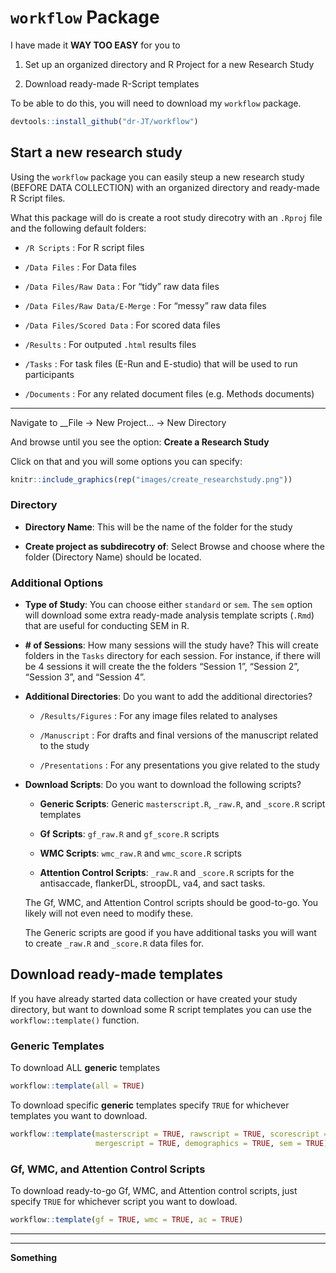 # `workflow` Package

I have made it __WAY TOO EASY__ for you to 

1) Set up an organized directory and R Project for a new Research Study

2) Download ready-made R-Script templates

To be able to do this, you will need to download my `workflow` package.

```r
devtools::install_github("dr-JT/workflow")
```

## Start a new research study

Using the `workflow` package you can easily steup a new research study (BEFORE DATA COLLECTION) with an organized directory and ready-made R Script files.

What this package will do is create a root study direcotry with an `.Rproj` file and the following default folders:

* `/R Scripts` : For R script files

* `/Data Files` : For Data files

* `/Data Files/Raw Data` : For "tidy" raw data files

* `/Data Files/Raw Data/E-Merge` : For "messy" raw data files

* `/Data Files/Scored Data` : For scored data files

* `/Results` : For outputed `.html` results files

* `/Tasks` : For task files (E-Run and E-studio) that will be used to run participants

* `/Documents` : For any related document files (e.g. Methods documents)

----

Navigate to __File -> New Project... -> New Directory 

And browse until you see the option: __Create a Research Study__

Click on that and you will some options you can specify:

```r
knitr::include_graphics(rep("images/create_researchstudy.png"))
```


### Directory

* __Directory Name__: This will be the name of the folder for the study

* __Create project as subdirecotry of__: Select Browse and choose where the folder (Directory Name) should be located.

### Additional Options

* __Type of Study__: You can choose either `standard` or `sem`. The `sem` option will download some extra ready-made analysis template scripts (`.Rmd`) that are useful for conducting SEM in R.

* __# of Sessions__: How many sessions will the study have? This will create folders in the `Tasks` directory for each session. For instance, if there will be 4 sessions it will create the the folders "Session 1", "Session 2", "Session 3", and "Session 4".

* __Additional Directories__: Do you want to add the additional directories?

    * `/Results/Figures` : For any image files related to analyses
    
    * `/Manuscript` : For drafts and final versions of the manuscript related to the study
    
    * `/Presentations` : For any presentations you give related to the study
    
* __Download Scripts__: Do you want to download the following scripts?

    * __Generic Scripts__: Generic `masterscript.R`, `_raw.R`, and `_score.R` script templates
    
    * __Gf Scripts__: `gf_raw.R` and `gf_score.R` scripts
    
    * __WMC Scripts__: `wmc_raw.R` and `wmc_score.R` scripts
    
    * __Attention Control Scripts__: `_raw.R` and `_score.R` scripts for the antisaccade, flankerDL, stroopDL, va4, and sact tasks.
    
    The Gf, WMC, and Attention Control scripts should be good-to-go. You likely will not even need to modify these.
    
    The Generic scripts are good if you have additional tasks you will want to create `_raw.R` and `_score.R` data files for.
    
## Download ready-made templates

If you have already started data collection or have created your study directory, but want to download some R script templates you can use the `workflow::template()` function.

### Generic Templates

To download ALL __generic__ templates

```r
workflow::template(all = TRUE)
```

To download specific __generic__ templates specify `TRUE` for whichever templates you want to download.

```r
workflow::template(masterscript = TRUE, rawscript = TRUE, scorescript = TRUE,
                   mergescript = TRUE, demographics = TRUE, sem = TRUE)
```

### Gf, WMC, and Attention Control Scripts

To download ready-to-go Gf, WMC, and Attention control scripts, just specify `TRUE` for whichever script you want to dowload.

```r
workflow::template(gf = TRUE, wmc = TRUE, ac = TRUE)
```


********


********

**Something**
